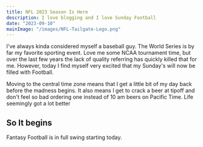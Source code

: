 ```yaml
---
title: NFL 2023 Season Is Here
description: I love blogging and I love Sunday Football
date: "2023-09-10"
mainImage: "/images/NFL-Tailgate-Lego.png"
---
```

I've always kinda considered myself a baseball guy. The World Series is by far my favorite sporting event. Love me some NCAA tournament time, but over the last few years the lack of quality referring has quickly killed that for me. However, today I find myself very excited that my Sunday's will now be filled with Football. 

Moving to the central time zone means that I get a little bit of my day back before the madness begins. It also means I get to crack a beer at tipoff and don't feel so bad ordering one instead of 10 am beers on Pacific Time. Life seemingly got a lot better

## So It begins
Fantasy Football is in full swing starting today.